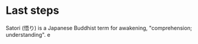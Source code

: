 # Last steps
 
Satori (悟り) is a Japanese Buddhist term for awakening, "comprehension; understanding".
e 